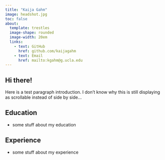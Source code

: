 ```yaml
---
title: "Kaija Gahm"
image: headshot.jpg
toc: false
about: 
  template: trestles
  image-shape: rounded
  image-width: 20em
  links:
    - text: GitHub
      href: github.com/kaijagahm
    - text: Email
      href: mailto:kgahm@g.ucla.edu
---
```


## Hi there!
Here is a test paragraph introduction. I don't know why this is still displaying as scrollable instead of side by side...

## Education
- some stuff about my education

## Experience
- some stuff about my experience
